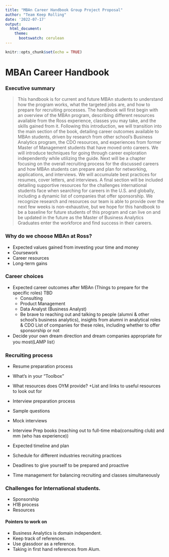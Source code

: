 ```yaml
---
title: "MBAn Career Handbook Group Project Proposal"
author: "Team Keep Rolling"
date: '2022-07-17'
output: 
  html_document:
    theme:
      bootswatch: cerulean
---
```


```r
knitr::opts_chunk$set(echo = TRUE)
```

# MBAn Career Handbook

### Executive summary
> This handbook is for current and future MBAn students to understand how the program works, what the targeted jobs are, and how to prepare for recruiting processes. The handbook will first begin with an overview of the MBAn program, describing different resources available from the Ross experience, classes you may take, and the skills gained from it. Following this introduction, we will transition into the main section of the book, detailing career outcomes available to MBAn students, driven by research from other school’s Business Analytics program, the CDO resources, and experiences from former Master of Management students that have moved onto careers. We will introduce techniques for going through career exploration independently while utilizing the guide. Next will be a chapter focusing on the overall recruiting process for the discussed careers and how MBAn students can prepare and plan for networking, applications, and interviews. We will accumulate best practices for resumes, cover letters, and interviews. A final section will be included detailing supportive resources for the challenges international students face when searching for careers in the U.S. and globally, including a dynamic list of companies that offer sponsorship. We recognize research and resources our team is able to provide over the next few weeks is non-exhaustive, but we hope for this handbook to be a baseline for future students of this program and can live on and be updated in the future as the Master of Business Analytics Graduates enter the workforce and find success in their careers.

### Why do we choose MBAn at Ross?
* Expected values gained from investing your time and money
* Coursework
* Career resources
* Long-term gains

### Career choices
* Expected career outcomes after MBAn (Things to prepare for the specific roles) TBD
  + Consulting 
  + Product Management
  + Data Analyst (Business Analyst)
  + Be brave to reaching out and talking to people (alumni & other school’s business analytics), insights from alumni in analytical roles & CDO 
List of companies for these roles, including whether to offer sponsorship or not
* Decide your own dream direction and dream companies appropriate for you most(LAMP list）

### Recruiting process
* Resume preparation process 
 + What’s in your “Toolbox”
 + What resources does OYM provide?
 +List and links to useful resources to look out for

* Interview preparation process

 + Sample questions
 + Mock interviews
 + Interview Prep books (reaching out to full-time mba(consulting club) and mm (who has experience))
 + Expected timeline and plan
 + Schedule for different industries recruiting practices
 + Deadlines to give yourself to be prepared and proactive
 + Time management for balancing recruiting and classes simultaneously
			
### Challenges for International students.
* Sponsorship
* H1B process
* Resources
 
 
#### Pointers to work on  
 + Business Analytics is domain independent.
 + Keep track of references.
 + Use glassdoor as a reference.
 + Taking in first hand references from Alum.


